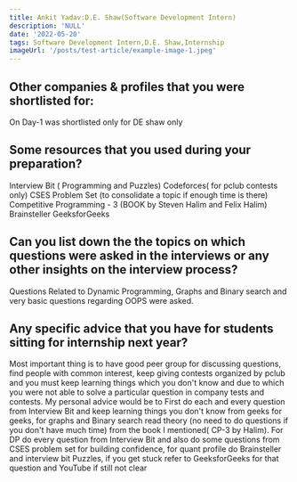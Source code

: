 ```yaml
---
title: Ankit Yadav:D.E. Shaw(Software Development Intern)
description: 'NULL' 
date: '2022-05-20'
tags: Software Development Intern,D.E. Shaw,Internship
imageUrl: '/posts/test-article/example-image-1.jpeg'
---
```


## Other companies & profiles that you were shortlisted for:
On Day-1 was shortlisted only for DE shaw only

## Some resources that you used during your preparation?
Interview Bit ( Programming and Puzzles)
Codeforces( for pclub contests only)
CSES Problem Set (to consolidate a topic if enough time is there)
Competitive Programming - 3 
(BOOK by Steven Halim and Felix Halim)
Brainsteller
GeeksforGeeks

## Can you list down the the topics on which questions were asked in the interviews or any other insights on the interview process?
Questions Related to Dynamic Programming, Graphs and Binary search and very basic questions regarding OOPS were asked.
## Any specific advice that you have for students sitting for internship next year?
Most important thing is to have good peer group for discussing questions, find people with common interest, keep giving contests organized by pclub and you must keep learning things which you don't know and due to which you were not able to solve a particular question in company tests and contests. My personal advice would be to First do each and every question from Interview Bit and keep learning things you don't know from geeks for geeks, for graphs and Binary search read theory (no need to do questions if you don't have much time) from the book I mentioned( CP-3 by Halim). For DP do every question from Interview Bit and also do some questions from CSES problem set for building confidence, for quant profile do Brainsteller and interview bit Puzzles, if you get stuck refer to GeeksforGeeks for that question and YouTube if still not clear

